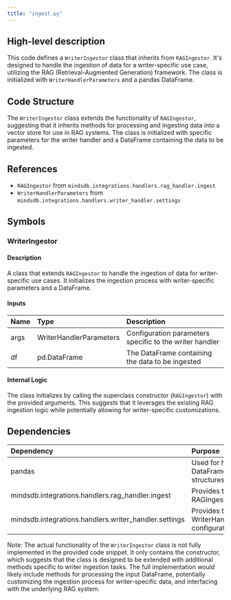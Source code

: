 ```yaml
---
title: "ingest.py"
---
```


## High-level description
This code defines a `WriterIngestor` class that inherits from `RAGIngestor`. It's designed to handle the ingestion of data for a writer-specific use case, utilizing the RAG (Retrieval-Augmented Generation) framework. The class is initialized with `WriterHandlerParameters` and a pandas DataFrame.

## Code Structure
The `WriterIngestor` class extends the functionality of `RAGIngestor`, suggesting that it inherits methods for processing and ingesting data into a vector store for use in RAG systems. The class is initialized with specific parameters for the writer handler and a DataFrame containing the data to be ingested.

## References
- `RAGIngestor` from `mindsdb.integrations.handlers.rag_handler.ingest`
- `WriterHandlerParameters` from `mindsdb.integrations.handlers.writer_handler.settings`

## Symbols

### WriterIngestor
#### Description
A class that extends `RAGIngestor` to handle the ingestion of data for writer-specific use cases. It initializes the ingestion process with writer-specific parameters and a DataFrame.

#### Inputs
| Name | Type | Description |
|:-----|:-----|:------------|
| args | WriterHandlerParameters | Configuration parameters specific to the writer handler |
| df | pd.DataFrame | The DataFrame containing the data to be ingested |

#### Internal Logic
The class initializes by calling the superclass constructor (`RAGIngestor`) with the provided arguments. This suggests that it leverages the existing RAG ingestion logic while potentially allowing for writer-specific customizations.

## Dependencies
| Dependency | Purpose |
|:-----------|:--------|
| pandas | Used for handling DataFrame data structures |
| mindsdb.integrations.handlers.rag_handler.ingest | Provides the base RAGIngestor class |
| mindsdb.integrations.handlers.writer_handler.settings | Provides the WriterHandlerParameters configuration |

Note: The actual functionality of the `WriterIngestor` class is not fully implemented in the provided code snippet. It only contains the constructor, which suggests that the class is designed to be extended with additional methods specific to writer ingestion tasks. The full implementation would likely include methods for processing the input DataFrame, potentially customizing the ingestion process for writer-specific data, and interfacing with the underlying RAG system.